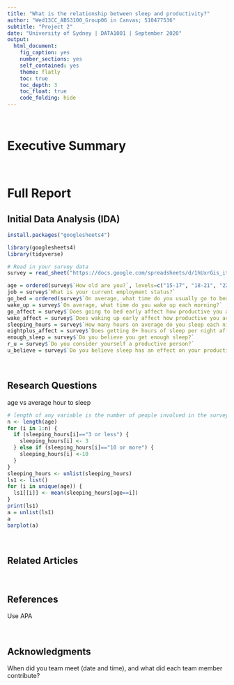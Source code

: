 ---
title: "What is the relationship between sleep and productivity?"
author: "Wed13CC_ABS3100_Group06 in Canvas; 510477536"
subtitle: "Project 2"
date: "University of Sydney | DATA1001 | September 2020"
output:
  html_document:
    fig_caption: yes
    number_sections: yes
    self_contained: yes
    theme: flatly
    toc: true
    toc_depth: 3
    toc_float: true
    code_folding: hide
---

<br>

# Executive Summary

<br>

# Full Report

## Initial Data Analysis (IDA)

```{r, eval=F}
install.packages("googlesheets4")
```

```{r, eval = F}
library(googlesheets4)
library(tidyverse)
```

```{r, eval = F}
# Read in your survey data
survey = read_sheet("https://docs.google.com/spreadsheets/d/1hUxrGis_itQbbBBLIYoyJz__lBQv1BdHDIpbwmw3eGs/edit?usp=sharing")
```

```{r}
age = ordered(survey$`How old are you?`, levels=c("15-17", "18-21", "22-25", "30 and above"))
job = survey$`What is your current employment status?`
go_bed = ordered(survey$`On average, what time do you usually go to bed each night?`, levels=c("Earlier than 9pm", "9-10pm", "10-11pm", "11pm-12am", "12-1am", "1am-2am", "Later than 2am"))  
wake_up = survey$`On average, what time do you wake up each morning?`
go_affect = survey$`Does going to bed early affect how productive you are the next day?`
wake_affect = survey$`Does waking up early affect how productive you are that day?`
sleeping_hours = survey$`How many hours on average do you sleep each night?`
eightplus_affect = survey$`Does getting 8+ hours of sleep per night affect how productive you are?`
enough_sleep = survey$`Do you believe you get enough sleep?`
r_u = survey$`Do you consider yourself a productive person?`
u_believe = survey$`Do you believe sleep has an effect on your productivity`
```

<br>

## Research Questions 

age vs average hour to sleep
```{r}
# length of any variable is the number of people involved in the survey
n <- length(age)
for (i in 1:n) {
  if (sleeping_hours[i]=="3 or less") {
    sleeping_hours[i] <- 3
  } else if (sleeping_hours[i]=="10 or more") {
    sleeping_hours[i] <-10
  }
}
sleeping_hours <- unlist(sleeping_hours)
ls1 <- list()
for (i in unique(age)) {
  ls1[[i]] <- mean(sleeping_hours[age==i])
}
print(ls1)
a = unlist(ls1)
a
barplot(a)
```

<br>

## Related Articles

<br>

## References
Use APA

<br>

## Acknowledgments
When did you team meet (date and time), and what did each team member contribute?